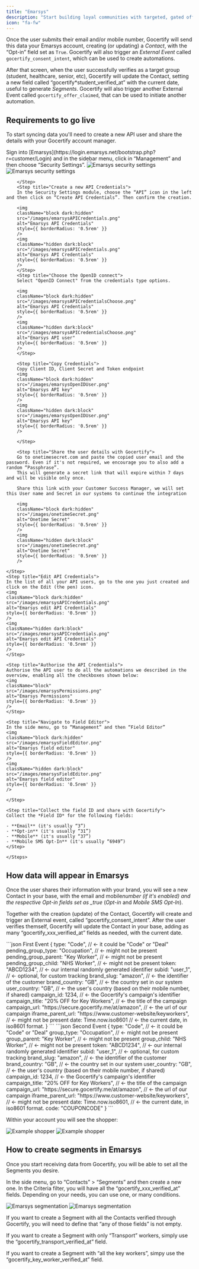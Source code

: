 ```yaml
---
title: "Emarsys"
description: "Start building loyal communities with targeted, gated offers."
icon: "fa-fw"
---
```


Once the user submits their email and/or mobile number, Gocertify will send this data your Emarsys account, creating (or updating) a _Contact_, with the “Opt-in” field set as `True`. Gocertify will also trigger an _External Event_ called `gocertify_consent_intent`, which can be used to create automations.

After that screen, when the user successfully verifies as a target group (student, healthcare, senior, etc), Gocertify will update the Contact, setting a new field called “gocertify*student_verified_at” with the current date, useful to generate _Segments_.
Gocertify will also trigger another External Event called `gocertify_offer_claimed`, that can be used to initiate another automation.

## Requirements to go live

To start syncing data you'll need to create a new API user and share the details with your Gocertify account manager.

<Accordion title="See step by step tutorial">
    <Steps>
        <Step title="Create a new API Credentials">
            Sign into [Emarsys](https://login.emarsys.net/bootstrap.php?r=customer/Login) and in the sidebar menu, click in “Management” and then choose “Security Settings”.
            <img
            className="block dark:hidden"
            src="/images/emarsysSecuritySettings.png"
            alt="Emarsys security settings"
            style={{ borderRadius: '0.5rem' }}
            />
            <img
            className="hidden dark:block"
            src="/images/emarsysSecuritySettings.png"
            alt="Emarsys security settings"
            style={{ borderRadius: '0.5rem' }}
            />

        </Step>
        <Step title="Create a new API Credentials">
        In the Security Settings module, choose the “API” icon in the left and then click on “Create API Credentials”. Then confirm the creation.

        <img
        className="block dark:hidden"
        src="/images/emarsysAPICredentials.png"
        alt="Emarsys API Credentials"
        style={{ borderRadius: '0.5rem' }}
        />
        <img
        className="hidden dark:block"
        src="/images/emarsysAPICredentials.png"
        alt="Emarsys API Credentials"
        style={{ borderRadius: '0.5rem' }}
        />
        </Step>
        <Step title="Choose the OpenID connect">
        Select "OpenID Connect" from the credentials type options.

        <img
        className="block dark:hidden"
        src="/images/emarsysAPICredentialsChoose.png"
        alt="Emarsys API Credentials"
        style={{ borderRadius: '0.5rem' }}
        />
        <img
        className="hidden dark:block"
        src="/images/emarsysAPICredentialsChoose.png"
        alt="Emarsys API user"
        style={{ borderRadius: '0.5rem' }}
        />
        </Step>

        <Step title="Copy Credentials">
        Copy Client ID, Client Secret and Token endpoint
        <img
        className="block dark:hidden"
        src="/images/emarsysOpenIDUser.png"
        alt="Emarsys API key"
        style={{ borderRadius: '0.5rem' }}
        />
        <img
        className="hidden dark:block"
        src="/images/emarsysOpenIDUser.png"
        alt="Emarsys API key"
        style={{ borderRadius: '0.5rem' }}
        />

        </Step>

        <Step title="Share the user details with Gocertify">
        Go to onetimesecret.com and paste the copied user email and the password. Even if it's not required, we encourage you to also add a random “Passphrase”.
        This will generate a secret link that will expire within 7 days and will be visible only once.

        Share this link with your Customer Success Manager, we will set this User name and Secret in our systems to continue the integration

        <img
        className="block dark:hidden"
        src="/images/onetimeSecret.png"
        alt="Onetime Secret"
        style={{ borderRadius: '0.5rem' }}
        />
        <img
        className="hidden dark:block"
        src="/images/onetimeSecret.png"
        alt="Onetime Secret"
        style={{ borderRadius: '0.5rem' }}
        />

    </Step>
    <Step title="Edit API Credentials">
    In the list of all your API users, go to the one you just created and click on the Edit (the pen) icon.
    <img
    className="block dark:hidden"
    src="/images/emarsysAPICredentials.png"
    alt="Emarsys edit API Credentials"
    style={{ borderRadius: '0.5rem' }}
    />
    <img
    className="hidden dark:block"
    src="/images/emarsysAPICredentials.png"
    alt="Emarsys edit API Credentials"
    style={{ borderRadius: '0.5rem' }}
    />
    </Step>

    <Step title="Authorise the API Credentials">
    Authorise the API user to do all the automations we described in the overview, enabling all the checkboxes shown below:
    <img
    className="block"
    src="/images/emarsysPermissions.png"
    alt="Emarsys Permissions"
    style={{ borderRadius: '0.5rem' }}
    />
    </Step>

    <Step title="Navigate to Field Editor">
    In the side menu, go to “Management” and then “Field Editor”
    <img
    className="block dark:hidden"
    src="/images/emarsysFieldEditor.png"
    alt="Emarsys field editor"
    style={{ borderRadius: '0.5rem' }}
    />
    <img
    className="hidden dark:block"
    src="/images/emarsysFieldEditor.png"
    alt="Emarsys field editor"
    style={{ borderRadius: '0.5rem' }}
    />

    </Step>

    <Step title="Collect the field ID and share with Gocertify">
    Collect the *Field ID* for the following fields:

    - **Email** (it's usually “3”)
    - **Opt-in** (it's usually “31”)
    - **Mobile** (it's usually “37”)
    - **Mobile SMS Opt-In** (it's usually “6949”)
    </Step>

    </Steps>

</Accordion>

## How data will appear in Emarsys

Once the user shares their information with your brand, you will see a new Contact in your base, with the email and mobile*number (if it's enabled) and the respective Opt-in fields set as \_true* (_Opt-in_ and _Mobile SMS Opt-In_).

Together with the creation (update) of the Contact, Gocertify will create and trigger an External event, called “gocertify_consent_intent”. After the user verifies themself, Gocertify will update the Contact in your base, adding as many “gocertify_xxx_verified_at” fields as needed, with the current date.

<CodeGroup>
```json First Event
{
  type: "Code",                         // ← it could be "Code" or "Deal"
  pending_group_type: "Occupation",     // ← might not be present
  pending_group_parent: "Key Worker",   // ← might not be present
  pending_group_child: "NHS Worker",    // ← might not be present
  token: "ABCD1234",                    // ← our internal randomly generated identifier
  subid: "user_1",                      // ← optional, for custom tracking
  brand_slug: "amazon",                 // ← the identifier of the customer
  brand_country: "GB",                  // ← the country set in our system
  user_country: "GB",                   // ← the user's country (based on their mobile number, if shared)
  campaign_id: 1234,                    // ← the Gocertify's campaign's identifier
  campaign_title: "20% OFF for Key Workers",  // ← the title of the campaign
  campaign_url: "https://secure.gocertify.me/at/amazon",   // ← the url of our campaign
  iframe_parent_url: "https://www.customer-website/keyworkers",  // ← might not be present
  date: Time.now.iso8601                // ← the current date, in iso8601 format.
}
```
```json Second Event
   {
  type: "Code",                         // ← it could be "Code" or "Deal"
  group_type: "Occupation",             // ← might not be present
  group_parent: "Key Worker",           // ← might not be present
  group_child: "NHS Worker",            // ← might not be present
  token: "ABCD1234",                    // ← our internal randomly generated identifier
  subid: "user_1",                      // ← optional, for custom tracking
  brand_slug: "amazon",                 // ← the identifier of the customer
  brand_country: "GB",                  // ← the country set in our system
  user_country: "GB",                   // ← the user's country (based on their mobile number, if shared)
  campaign_id: 1234,                    // ← the Gocertify's campaign's identifier
  campaign_title: "20% OFF for Key Workers",  // ← the title of the campaign
  campaign_url: "https://secure.gocertify.me/at/amazon",   // ← the url of our campaign
  iframe_parent_url: "https://www.customer-website/keyworkers",  // ← might not be present
  date: Time.now.iso8601,               // ← the current date, in iso8601 format.
  code: "COUPONCODE"
}
```
</CodeGroup>

Within your account you will see the shopper:

<Frame caption="Example shopper profile within Emarsys">
  <img
    className="block dark:hidden"
    src="/images/emarysysShopper.png"
    alt="Example shopper"
    style={{ borderRadius: "0.5rem" }}
  />
  <img
    className="hidden dark:block"
    src="/images/emarysysShopper.png"
    alt="Example shopper"
    style={{ borderRadius: "0.5rem" }}
  />
</Frame>

## How to create segments in Emarsys

Once you start receiving data from Gocertify, you will be able to set all the Segments you desire.

In the side menu, go to “Contacts” > “Segments” and then create a new one. In the Criteria filter, you will have all the “gocertify_xxx_verified_at” fields. Depending on your needs, you can use one, or many conditions.

<Frame caption="Example of how to segment Gocertify shoppers within Emarsys">
  <img
    className="block dark:hidden"
    src="/images/emarsysSegmentation.png"
    alt="Emarsys segmentation"
    style={{ borderRadius: "0.5rem" }}
  />
  <img
    className="hidden dark:block"
    src="/images/emarsysSegmentation.png"
    alt="Emarsys segmentation"
    style={{ borderRadius: "0.5rem" }}
  />
</Frame>

If you want to create a Segment with all the Contacts verified through Gocertify, you will need to define that “any of those fields” is not empty.

If you want to create a Segment with only “Transport” workers, simply use the “gocertify_transport_verified_at” field.

If you want to create a Segment with “all the key workers”, simpy use the “gocertify_key_worker_verified_at” field.
